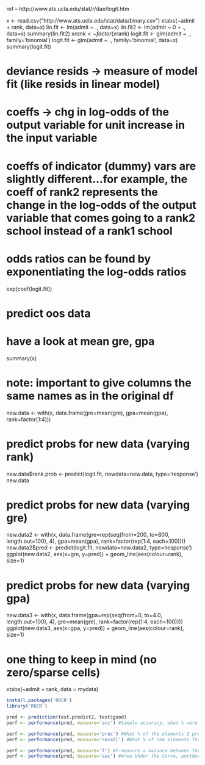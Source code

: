 ref -- http://www.ats.ucla.edu/stat/r/dae/logit.htm

x <- read.csv("http://www.ats.ucla.edu/stat/data/binary.csv")
xtabs(~admit + rank, data=x)
lin.fit <- lm(admit ~ ., data=x)
lin.fit2 <- lm(admit ~ 0 + ., data=x)
summary(lin.fit2)
x$rank <- factor(x$rank)
logit.fit <- glm(admit ~ ., family='binomial')
logit.fit <- glm(admit ~ ., family='binomial', data=x)
summary(logit.fit)

# deviance resids -> measure of model fit (like resids in linear model)
# coeffs -> chg in log-odds of the output variable for unit increase in the input variable

# coeffs of indicator (dummy) vars are slightly different...for example, the coeff of rank2 represents the change in the log-odds of the output variable that comes going to a rank2 school instead of a rank1 school

# odds ratios can be found by exponentiating the log-odds ratios
exp(coef(logit.fit))

# predict oos data

# have a look at mean gre, gpa
summary(x)

# note: important to give columns the same names as in the original df
new.data <- with(x, data.frame(gre=mean(gre), gpa=mean(gpa), rank=factor(1:4)))

# predict probs for new data (varying rank)
new.data$rank.prob <- predict(logit.fit, newdata=new.data, type='response')
new.data

# predict probs for new data (varying gre)
new.data2 <- with(x, data.frame(gre=rep(seq(from=200, to=800, length.out=100), 4), gpa=mean(gpa), rank=factor(rep(1:4, each=100))))
new.data2$pred <- predict(logit.fit, newdata=new.data2, type='response')
ggplot(new.data2, aes(x=gre, y=pred)) + geom_line(aes(colour=rank), size=1)

# predict probs for new data (varying gpa)
new.data3 <- with(x, data.frame(gpa=rep(seq(from=0, to=4.0, length.out=100), 4), gre=mean(gre), rank=factor(rep(1:4, each=100))))
ggplot(new.data3, aes(x=gpa, y=pred)) + geom_line(aes(colour=rank), size=1)

# one thing to keep in mind (no zero/sparse cells)
xtabs(~admit + rank, data = mydata)

```R
install.packages('ROCR')
library('ROCR')

pred <- prediction(test.predict2, test$good) 
perf <- performance(pred, measure='acc') #Simple accuracy, what % were right?

perf <- performance(pred, measure='prec') #What % of the elements I predicted to be in the class actually?
perf <- performance(pred, measure='recall') #What % of the elements that are in class, did I predict to be in this class?

perf <- performance(pred, measure='f') #F-measure a balance between them
perf <- performance(pred, measure='auc') #Area Under the Curve, another way to balance them

```
